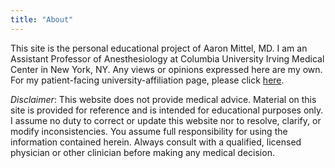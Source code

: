 ```yaml
---
title: "About"
---
```


This site is the personal educational project of Aaron Mittel, MD. I am an Assistant Professor of Anesthesiology at Columbia University Irving Medical Center in New York, NY. Any views or opinions expressed here are my own. For my patient-facing university-affiliation page, please click [here](https://www.anesthesiology.cuimc.columbia.edu/profile/aaron-m-mittel-md).

*Disclaimer*: This website does not provide medical advice. Material on this site is provided for reference and is intended for educational purposes only. I assume no duty to correct or update this website nor to resolve, clarify, or modify inconsistencies. You assume full responsibility for using the information contained herein. Always consult with a qualified, licensed physician or other clinician before making any medical decision.